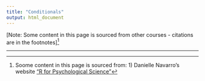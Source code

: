 ```yaml
---
title: "Conditionals"
output: html_document
---
```


<!-- ```{r settings, echo=FALSE, message=FALSE, warning=FALSE}
rm(list=objects()) # start with a clean workspace
source("knitr_settings.R")
``` -->

[Note: Some content in this page is sourced from other courses - citations are in the footnotes]^[Soome content in this page is sourced from: 1) Danielle Navarro's website ["R for Psychological Science"](https://psyr.org/index.html)]

---

<!--


A second kind of flow control that programming languages provide is the ability to evaluate **conditional statements**. Unlike loops, which can repeat over and over again, a conditional statement only executes once, but it can switch between different possible commands depending on a condition that is specified by the programmer. The power of these commands is that they allow the program itself to make choices, and in particular, to make different choices depending on the context in which the program is run. The most prominent of example of a conditional statement is the `if` statement, and the accompanying `else` statement.^[There are other ways of making conditional statements in R. In particular, the `ifelse` function and the `switch` functions can be very useful in different contexts.]

## If

The basic format of an `if` statement in R is as follows:
```
if ( CONDITION ) {
  STATEMENT1
  STATEMENT2
  ETC
}
```

And the execution of the statement is pretty straightforward. If the condition is `TRUE`, then R will execute the statements contained in the curly braces. If the condition is `FALSE`, then it does not. So the way R processes an `if` statement is illustrated by this schematic:

<img src="./img/branch_if.png" width=500px>


## If-else

If you want to, you can extend the `if` statement to include an `else` statement as well, leading to the following syntax:


```
if ( CONDITION ) {
  STATEMENT1
  STATEMENT2
  ETC
} else {
  STATEMENT3
  STATEMENT4
  ETC
}
```
As you’d expect, the interpretation of this version is similar. If the condition is `TRUE`, then the contents of the first block of code (i.e., *statement1*, *statement2*, etc) are executed; but if it is `FALSE`, then the contents of the second block of code (i.e., *statement3*, *statement4*, etc) are executed instead. So the schematic illustration of an if-else construction looks like this:

<img src="./img/branch_ifelse.png" width=550px>

In other words, when we use an if-else pair, we can define different behaviour for our script for both cases.

## An example

To give you a feel for how you can use `if` and `else`, the example that I’ll show you is a script ([feelings.R](./scripts/feelings.R)) that prints out a different message depending the day of the week. Here’s the script:

```r
if(today == "Monday") {
  print("I don’t like Mondays")
} else {
  print("I’m a happy little automaton")
}
```

So let's set the value of `today` to `Monday` and source the script:

```r
today <- "Monday"
source("./scripts/feelings.R")
```
```r
# force the script to evaluate in the local environment
# the knitr niceties
today <- "Monday"
source("./scripts/feelings.R", local = TRUE)
```

That's very sad. However, tomorrow should be better:

```r
today <- "Tuesday"
source("./scripts/feelings.R")
```
```r
today <- "Tuesday"
source("./scripts/feelings.R", local = TRUE)
```

## Another example

One useful feature of `if` and `else` is that you can chain several of them together to switch between several different possibilities. For example, the [more_feelings.R](./scripts/more_feelings.R) script contains this code:

```r
if(today == "Monday") {
  print("I don’t like Mondays")

} else if(today == "Tuesday") {
  print("I’m a happy little automaton")

} else if(today == "Wednesday") {
  print("Wednesday is beige")

} else {
  print("eh, I have no feelings")
}
```

This code allows our little `r emo::ji("robot")` to have opinions about several different days. Imagine that we have a vector `days` that lists the name of every day of the week:

```r
days <- c(
  "Monday", "Tuesday","Wednesday",
  "Thursday","Friday","Saturday",
  "Sunday"
)
```

Now let's combine what we learned in the [loops](./loops.html) section with our new skills with `if` and `else`. Let's loop over all the `days` and ask R to express some feelings on every day:

```r
for(today in days) {
  source("./scripts/more_feelings.R")
}
```
```r
for(today in days) {
  source("./scripts/more_feelings.R", local = TRUE)
}
```

## Exercises

- Write your own version of the "feelings" script that expresses your opinions about summer, winter, autumn and spring. Test your script out.
- Expand your script so that it loops over vector of four `seasons` and prints out your feelings about each of them

The solutions for these exercises are [here](./scripts/solutions_branch.R).



 -->
